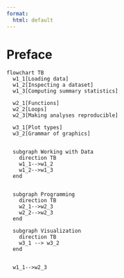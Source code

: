 ```yaml
---
format:
  html: default
---
```


# Preface  {.unnumbered}


```mermaid
flowchart TB
  w1_1[Loading data]
  w1_2[Inspecting a dataset]
  w1_3[Computing summary statistics]
  
  w2_1[Functions]
  w2_2[Loops]
  w2_3[Making analyses reproducible]
  
  w3_1[Plot types]
  w3_2[Grammar of graphics]
  
  
  subgraph Working with Data
    direction TB
    w1_1-->w1_2
    w1_2-->w1_3
  end
  
  
  subgraph Programming
    direction TB
    w2_1-->w2_3
    w2_2-->w2_3
  end
  
  subgraph Visualization
    direction TB
    w3_1 --> w3_2
  end
  
  
  w1_1-->w2_3
```